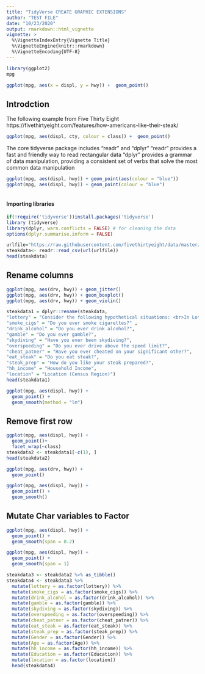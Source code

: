 ---
title: "TidyVerse CREATE GRAPHIC EXTENSIONS"
author: "TEST FILE"
date: "10/23/2020"
output: rmarkdown::html_vignette
vignette: >
  %\VignetteIndexEntry{Vignette Title}
  %\VignetteEngine{knitr::rmarkdown}
  %\VignetteEncoding{UTF-8}
---


```{r setup, include=FALSE}
library(ggplot2)
mpg
```

```{r }
ggplot(mpg, aes(x = displ, y = hwy)) +  geom_point() 

```
## Introdction
The following example from Five Thirty Eight https://fivethirtyeight.com/features/how-americans-like-their-steak/

```{r }
ggplot(mpg, aes(displ, cty, colour = class)) +  geom_point() 
```



The core tidyverse package includes "readr" and "dplyr"
"readr" provides a fast and friendly way to read rectangular data
"dplyr" provides a grammar of data manipulation, providing a consistent set of verbs that solve the most common data manipulation

```{r}
ggplot(mpg, aes(displ, hwy)) + geom_point(aes(colour = "blue")) 
ggplot(mpg, aes(displ, hwy)) + geom_point(colour = "blue") 
 
```

#### Importing libraries
```{r warning=FALSE}
if(!require('tidyverse'))install.packages('tidyverse')
library (tidyverse)
library(dplyr, warn.conflicts = FALSE) # for cleaning the data
options(dplyr.summarise.inform = FALSE)
```


```{r warning=FALSE}
urlfile="https://raw.githubusercontent.com/fivethirtyeight/data/master/steak-survey/steak-risk-survey.csv"
steakdata<- readr::read_csv(url(urlfile))
head(steakdata)
```

## Rename columns

```{r }
ggplot(mpg, aes(drv, hwy)) + geom_jitter()
ggplot(mpg, aes(drv, hwy)) + geom_boxplot()
ggplot(mpg, aes(drv, hwy)) + geom_violin() 
```

```{r warning=FALSE}
steakdata1 = dplyr::rename(steakdata, 
"lottery" = "Consider the following hypothetical situations: <br>In Lottery A, you have a 50% chance of success, with a payout of $100. <br>In Lottery B, you have a 90% chance of success, with a payout of $20. <br><br>Assuming you have $10 to bet, would you play Lottery A or Lottery B?", 
"smoke_cigs" = "Do you ever smoke cigarettes?" ,
"drink_alcohol" = "Do you ever drink alcohol?", 
"gamble" = "Do you ever gamble?",
"skydiving" = "Have you ever been skydiving?",
"overspeeding" = "Do you ever drive above the speed limit?",
"cheat_patner" = "Have you ever cheated on your significant other?",
"eat_steak" = "Do you eat steak?",
"steak_prep" = "How do you like your steak prepared?",
"hh_income" = "Household Income",
"location" = "Location (Census Region)")
head(steakdata1)
```

```{r }
ggplot(mpg, aes(displ, hwy)) +
  geom_point() +  
  geom_smooth(method = "lm") 

```


## Remove first row

```{r }
ggplot(mpg, aes(displ, hwy)) +
  geom_point()+ 
  facet_wrap(~class) 
steakdata2 <- steakdata1[-c(1), ]
head(steakdata2)
```

```{r}
ggplot(mpg, aes(drv, hwy)) +
  geom_point() 
```




```{r }
ggplot(mpg, aes(displ, hwy)) +  
  geom_point() +  
  geom_smooth() 

```


## Mutate Char variables to Factor

```{r }
ggplot(mpg, aes(displ, hwy)) +  
  geom_point() +  
  geom_smooth(span = 0.2) 

ggplot(mpg, aes(displ, hwy)) +
  geom_point() +
  geom_smooth(span = 1)
```



```{r warning=FALSE}
steakdata3 <- steakdata2 %>% as_tibble() 
steakdata4 <- steakdata3 %>%
  mutate(lottery = as.factor(lottery)) %>%
  mutate(smoke_cigs = as.factor(smoke_cigs)) %>%
  mutate(drink_alcohol = as.factor(drink_alcohol)) %>%
  mutate(gamble = as.factor(gamble)) %>%
  mutate(skydiving = as.factor(skydiving)) %>%
  mutate(overspeeding = as.factor(overspeeding)) %>%
  mutate(cheat_patner = as.factor(cheat_patner)) %>%
  mutate(eat_steak = as.factor(eat_steak)) %>%
  mutate(steak_prep = as.factor(steak_prep)) %>%
  mutate(Gender = as.factor(Gender)) %>%
  mutate(Age = as.factor(Age)) %>%
  mutate(hh_income = as.factor(hh_income)) %>%
  mutate(Education = as.factor(Education)) %>%
  mutate(location = as.factor(location))
  head(steakdata4)
```

